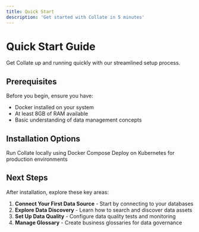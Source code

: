 ```yaml
---
title: Quick Start
description: 'Get started with Collate in 5 minutes'
---
```


# Quick Start Guide

Get Collate up and running quickly with our streamlined setup process.

## Prerequisites

Before you begin, ensure you have:

- Docker installed on your system
- At least 8GB of RAM available
- Basic understanding of data management concepts

## Installation Options

<CardGroup cols={2}>
  <Card
    title="Docker Compose"
    icon="docker"
    href="/quick-start/local-deployment"
  >
    Run Collate locally using Docker Compose
  </Card>
  <Card
    title="Kubernetes"
    icon="dharmachakra"
    href="/deployment/kubernetes"
  >
    Deploy on Kubernetes for production environments
  </Card>
</CardGroup>

## Next Steps

After installation, explore these key areas:

1. **Connect Your First Data Source** - Start by connecting to your databases
2. **Explore Data Discovery** - Learn how to search and discover data assets
3. **Set Up Data Quality** - Configure data quality tests and monitoring
4. **Manage Glossary** - Create business glossaries for data governance
